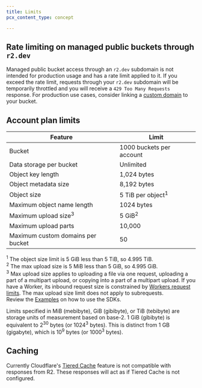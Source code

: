 ```yaml
---
title: Limits
pcx_content_type: concept

---
```



## Rate limiting on managed public buckets through `r2.dev`

Managed public bucket access through an `r2.dev` subdomain is not intended for production usage and has a rate limit applied to it. If you exceed the rate limit, requests through your `r2.dev` subdomain will be temporarily throttled and you will receive a `429 Too Many Requests` response. For production use cases, consider linking a [custom domain](/r2/buckets/public-buckets/#custom-domains) to your bucket.

## Account plan limits



| Feature                           | Limit                        |
| --------------------------------- | ---------------------------- |
| Bucket                            | 1000 buckets per account     |
| Data storage per bucket           | Unlimited                    |
| Object key length                 | 1,024 bytes                  |
| Object metadata size              | 8,192 bytes                  |
| Object size                       | 5 TiB per object<sup>1</sup> |
| Maximum object name length        | 1024 bytes                   |
| Maximum upload size<sup>3</sup>   | 5 GiB<sup>2</sup>            |
| Maximum upload parts              | 10,000                       |
| Maximum custom domains per bucket | 50                           |



<sup>1</sup> The object size limit is 5 GiB less than 5 TiB, so 4.995 TiB.<br/> <sup>2</sup> The max upload size is 5 MiB less than 5 GiB, so 4.995 GiB.<br/> <sup>3</sup> Max upload size applies to uploading a file via one request, uploading a part of a multipart upload, or copying into a part of a multipart upload. If you have a Worker, its inbound request size is
constrained by [Workers request limits](/workers/platform/limits#request-limits). The max upload size limit does not apply to subrequests.<br/>
Review the [Examples](/r2/examples/) on how to use the SDKs.<br/>

Limits specified in MiB (mebibyte), GiB (gibibyte), or TiB (tebibyte) are storage units of measurement based on base-2. 1 GiB (gibibyte) is equivalent to 2<sup>30</sup> bytes (or 1024<sup>3</sup> bytes). This is distinct from 1 GB (gigabyte), which is 10<sup>9</sup> bytes (or 1000<sup>3</sup> bytes).

<Render file="limits_increase" product="workers" />

## Caching

Currently Cloudflare's [Tiered Cache](/cache/how-to/tiered-cache/) feature is not compatible with responses from R2. These responses will act as if Tiered Cache is not configured.
